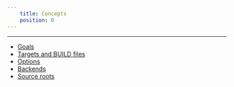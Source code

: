 ```yaml
---
    title: Concepts
    position: 0
---
```


---

- [Goals](./goals.mdx)
- [Targets and BUILD files](./targets-and-build-files.mdx)
- [Options](./options.mdx)
- [Backends](./backends.mdx)
- [Source roots](./source-roots.mdx)


